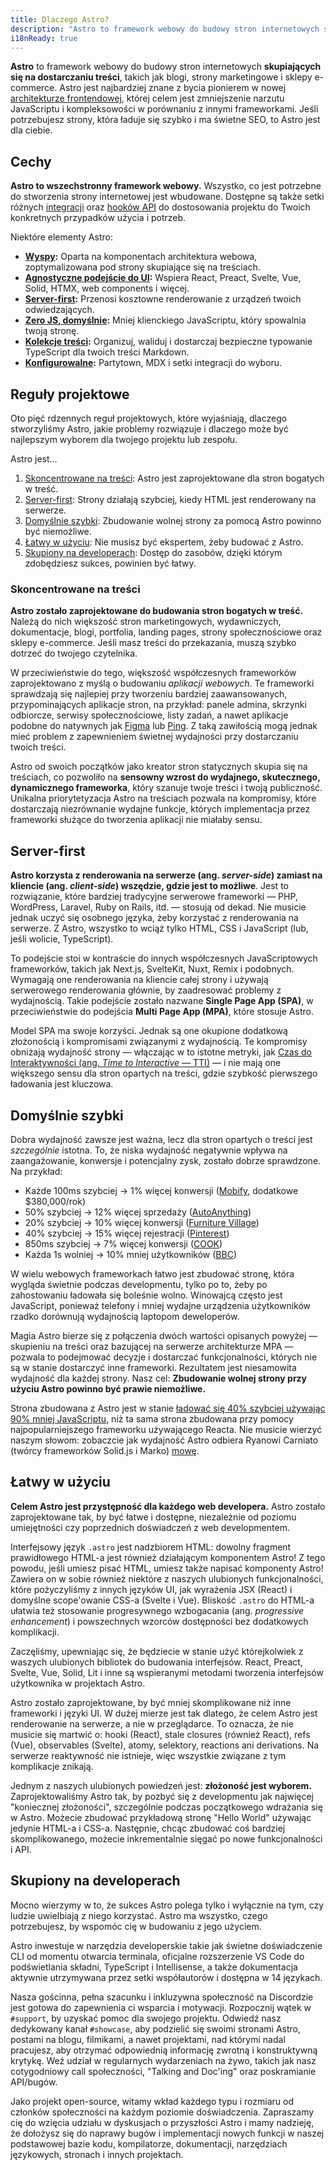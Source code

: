 ```yaml
---
title: Dlaczego Astro?
description: "Astro to framework webowy do budowy stron internetowych skupiających się na dostarczaniu treści, takich jak blogi, strony marketingowe i e-commerce. Dowiedz się, dlaczego Astro może być dobrym wyborem dla Twojej następnej strony."
i18nReady: true
---
```


**Astro** to framework webowy do budowy stron internetowych **skupiających się na dostarczaniu treści**, takich jak blogi, strony marketingowe i sklepy e-commerce. Astro jest najbardziej znane z bycia pionierem w nowej [architekturze frontendowej](/pl/concepts/islands/), której celem jest zmniejszenie narzutu JavaScriptu i kompleksowości w porównaniu z innymi frameworkami. Jeśli potrzebujesz strony, która ładuje się szybko i ma świetne SEO, to Astro jest dla ciebie.

## Cechy

**Astro to wszechstronny framework webowy.** Wszystko, co jest potrzebne do stworzenia strony internetowej jest wbudowane. Dostępne są także  setki różnych [integracji](https://astro.build/integrations/) oraz [hooków API](/pl/reference/integrations-reference/) do dostosowania projektu do Twoich konkretnych przypadków użycia i potrzeb.

Niektóre elementy Astro:

- **[Wyspy](/pl/concepts/islands/):** Oparta na komponentach architektura webowa, zoptymalizowana pod strony skupiające się na treściach.
- **[Agnostyczne podejście do UI](/pl/guides/framework-components/):** Wspiera React, Preact, Svelte, Vue, Solid, HTMX, web components i więcej.
- **[Server-first](/pl/guides/on-demand-rendering/):** Przenosi kosztowne renderowanie z urządzeń twoich odwiedzających.
- **[Zero JS, domyślnie](/pl/basics/astro-components/):** Mniej klienckiego JavaScriptu, który spowalnia twoją stronę.
- **[Kolekcje treści](/pl/guides/content-collections/):** Organizuj, waliduj i dostarczaj bezpieczne typowanie TypeScript dla twoich treści Markdown.
- **[Konfigurowalne](/pl/guides/integrations-guide/):** Partytown, MDX i setki integracji do wyboru.

## Reguły projektowe

Oto pięć rdzennych reguł projektowych, które wyjaśniają, dlaczego stworzyliśmy Astro, jakie problemy rozwiązuje i dlaczego może być najlepszym wyborem dla twojego projektu lub zespołu.

Astro jest...

1. [Skoncentrowane na treści](#skoncentrowane-na-treści): Astro jest zaprojektowane dla stron bogatych w treść.
2. [Server-first](#server-first): Strony działają szybciej, kiedy HTML jest renderowany na serwerze.
3. [Domyślnie szybki](#domyślnie-szybki): Zbudowanie wolnej strony za pomocą Astro powinno być niemożliwe.
4. [Łatwy w użyciu](#łatwy-w-użyciu): Nie musisz być ekspertem, żeby budować z Astro.
5. [Skupiony na developerach](#skupiony-na-developerach): Dostęp do zasobów, dzięki którym zdobędziesz sukces, powinien być łatwy.

### Skoncentrowane na treści

**Astro zostało zaprojektowane do budowania stron bogatych w treść.** Należą do nich większość stron marketingowych, wydawniczych, dokumentacje, blogi, portfolia, landing pages, strony społecznościowe oraz sklepy e-commerce. Jeśli masz treści do przekazania, muszą szybko dotrzeć do twojego czytelnika.

W przeciwieństwie do tego, większość współczesnych frameworków zaprojektowano z myślą o budowaniu *aplikacji webowych*. Te frameworki sprawdzają się najlepiej przy tworzeniu bardziej zaawansowanych, przypominających aplikacje stron, na przykład: panele admina, skrzynki odbiorcze, serwisy społecznościowe, listy zadań, a nawet aplikacje podobne do natywnych jak [Figma](https://figma.com/) lub [Ping](https://ping.gg/). Z taką zawiłością mogą jednak mieć problem z zapewnieniem świetnej wydajności przy dostarczaniu twoich treści. 

Astro od swoich początków jako kreator stron statycznych skupia się na treściach, co pozwoliło na **sensowny wzrost do wydajnego, skutecznego, dynamicznego frameworka**, który szanuje twoje treści i twoją publiczność. Unikalna priorytetyzacja Astro na treściach pozwala na kompromisy, które dostarczają niezrównanie wydajne funkcje, których implementacja przez frameworki służące do tworzenia aplikacji nie miałaby sensu.

## Server-first

**Astro korzysta z renderowania na serwerze (ang. *server-side*) zamiast na kliencie (ang. *client-side*) wszędzie, gdzie jest to możliwe**. Jest to rozwiązanie, które bardziej tradycyjne serwerowe frameworki — PHP, WordPress, Laravel, Ruby on Rails, itd. — stosują od dekad. Nie musicie jednak uczyć się osobnego języka, żeby korzystać z renderowania na serwerze. Z Astro, wszystko to wciąż tylko HTML, CSS i JavaScript (lub, jeśli wolicie, TypeScript).

To podejście stoi w kontraście do innych współczesnych JavaScriptowych frameworków, takich jak Next.js, SvelteKit, Nuxt, Remix i podobnych. Wymagają one renderowania na kliencie całej strony i używają serwerowego renderowania głównie, by zaadresować problemy z wydajnością. Takie podejście zostało nazwane **Single Page App (SPA)**, w przeciwieństwie do podejścia **Multi Page App (MPA)**, które stosuje Astro.

Model SPA ma swoje korzyści. Jednak są one okupione dodatkową złożonością i kompromisami związanymi z wydajnością. Te kompromisy obniżają wydajność strony — włączając w to istotne metryki, jak [Czas do Interaktywności (ang. *Time to Interactive* — TTI)](https://web.dev/interactive/) — i nie mają one większego sensu dla stron opartych na treści, gdzie szybkość pierwszego ładowania jest kluczowa.

## Domyślnie szybki

Dobra wydajność zawsze jest ważna, lecz dla stron opartych o treści jest *szczególnie* istotna. To, że niska wydajność negatywnie wpływa na zaangażowanie, konwersje i potencjalny zysk, zostało dobrze sprawdzone. Na przykład:

- Każde 100ms szybciej → 1% więcej konwersji ([Mobify](https://web.dev/why-speed-matters/), dodatkowe $380,000/rok)
- 50% szybciej → 12% więcej sprzedaży ([AutoAnything](https://www.digitalcommerce360.com/2010/08/19/web-accelerator-revs-conversion-and-sales-autoanything/))
- 20% szybciej → 10% więcej konwersji ([Furniture Village](https://www.thinkwithgoogle.com/intl/en-gb/marketing-strategies/app-and-mobile/furniture-village-and-greenlight-slash-page-load-times-boosting-user-experience/))
- 40% szybciej → 15% więcej rejestracji ([Pinterest](https://medium.com/pinterest-engineering/driving-user-growth-with-performance-improvements-cfc50dafadd7))
- 850ms szybciej → 7% więcej konwersji ([COOK](https://web.dev/why-speed-matters/))
- Każda 1s wolniej → 10% mniej użytkowników ([BBC](https://www.creativebloq.com/features/how-the-bbc-builds-websites-that-scale))

W wielu webowych frameworkach łatwo jest zbudować stronę, która wygląda świetnie podczas developmentu, tylko po to, żeby po zahostowaniu ładowała się boleśnie wolno. Winowajcą często jest JavaScript, ponieważ telefony i mniej wydajne urządzenia użytkowników rzadko dorównują wydajnością laptopom deweloperów.

Magia Astro bierze się z połączenia dwóch wartości opisanych powyżej — skupieniu na treści oraz bazującej na serwerze architekturze MPA — pozwala to podejmować decyzje i dostarczać funkcjonalności, których nie są w stanie dostarczyć inne frameworki. Rezultatem jest niesamowita wydajność dla każdej strony. Nasz cel: **Zbudowanie wolnej strony przy użyciu Astro powinno być prawie niemożliwe.**

Strona zbudowana z Astro jest w stanie [ładować się 40% szybciej używając 90% mniej JavaScriptu](https://twitter.com/t3dotgg/status/1437195415439360003), niż ta sama strona zbudowana przy pomocy najpopularniejszego frameworku używającego Reacta. Nie musicie wierzyć naszym słowom: zobaczcie jak wydajność Astro odbiera Ryanowi Carniato (twórcy frameworków Solid.js i Marko) [mowę](https://youtu.be/2ZEMb_H-LYE?t=8163).


## Łatwy w użyciu

**Celem Astro jest przystępność dla każdego web developera.** Astro zostało zaprojektowane tak, by być łatwe i dostępne, niezależnie od poziomu umiejętności czy poprzednich doświadczeń z web developmentem.

Interfejsowy język `.astro` jest nadzbiorem HTML: dowolny fragment prawidłowego HTML-a jest również działającym komponentem Astro! Z tego powodu, jeśli umiesz pisać HTML, umiesz także napisać komponenty Astro! Zawiera on w sobie również niektóre z naszych ulubionych funkcjonalności, które pożyczyliśmy z innych języków UI, jak wyrażenia JSX (React) i domyślne scope'owanie CSS-a (Svelte i Vue). Bliskość `.astro` do HTML-a ułatwia też stosowanie progresywnego wzbogacania (ang. *progressive enhancement*) i powszechnych wzorców dostępności bez dodatkowych komplikacji.

Zaczęliśmy, upewniając się, że będziecie w stanie użyć którejkolwiek z waszych ulubionych bibliotek do budowania interfejsów. React, Preact, Svelte, Vue, Solid, Lit i inne są wspieranymi metodami tworzenia interfejsów użytkownika w projektach Astro.

Astro zostało zaprojektowane, by być mniej skomplikowane niż inne frameworki i języki UI. W dużej mierze jest tak dlatego, że celem Astro jest renderowanie na serwerze, a nie w przeglądarce. To oznacza, że nie musicie się martwić o: hooki (React), stale closures (również React), refs (Vue), observables (Svelte), atomy, selektory, reactions ani derivations. Na serwerze reaktywność nie istnieje, więc wszystkie związane z tym komplikacje znikają.

Jednym z naszych ulubionych powiedzeń jest: **złożoność jest wyborem.** Zaprojektowaliśmy Astro tak, by pozbyć się z developmentu jak najwięcej "koniecznej złożoności", szczególnie podczas początkowego wdrażania się w Astro. Możecie zbudować przykładową stronę "Hello World" używając jedynie HTML-a i CSS-a. Następnie, chcąc zbudować coś bardziej skomplikowanego, możecie inkrementalnie sięgać po nowe funkcjonalności i API.


## Skupiony na developerach

Mocno wierzymy w to, że sukces Astro polega tylko i wyłącznie na tym, czy ludzie uwielbiają z niego korzystać. Astro ma wszystko, czego potrzebujesz, by wspomóc cię w budowaniu z jego użyciem.

Astro inwestuje w narzędzia developerskie takie jak świetne doświadczenie CLI od momentu otwarcia terminala, oficjalne rozszerzenie VS Code do podświetlania składni, TypeScript i Intellisense, a także dokumentacja aktywnie utrzymywana przez setki współautorów i dostępna w 14 językach.

Nasza gościnna, pełna szacunku i inkluzywna społeczność na Discordzie jest gotowa do zapewnienia ci wsparcia i motywacji. Rozpocznij wątek w `#support`, by uzyskać pomoc dla swojego projektu. Odwiedź nasz dedykowany kanał `#showcase`, aby podzielić się swoimi stronami Astro, postami na blogu, filmikami, a nawet projektami, nad którymi nadal pracujesz, aby otrzymać odpowiednią informację zwrotną i konstruktywną krytykę. Weź udział w regularnych wydarzeniach na żywo, takich jak nasz cotygodniowy call społeczności, "Talking and Doc'ing" oraz poskramianie API/bugów.

Jako projekt open-source, witamy wkład każdego typu i rozmiaru od członków społeczności na każdym poziomie doświadczenia. Zapraszamy cię do wzięcia udziału w dyskusjach o przyszłości Astro i mamy nadzieję, że dołożysz się do naprawy bugów i implementacji nowych funkcji w naszej podstawowej bazie kodu, kompilatorze, dokumentacji, narzędziach językowych, stronach i innych projektach.